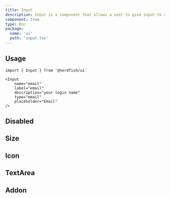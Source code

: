 ```yaml
---
title: Input
description: Input is a component that allows a user to give input to a form. It can be
component: true
type: Doc
package:
  name: 'ui'
  path: 'input.tsx'
---
```


<ComponentExample src="/src/components/examples/input/demo.tsx">
	<InputDemo />
</ComponentExample>

## Usage

```tsx
import { Input } from '@nerdfish/ui'
```

```tsx
<Input
	name="email"
	label="email"
	description="your login name"
	type="email"
	placeholder="Email"
/>
```

## Disabled

<ComponentExample src="/src/components/examples/input/disabled.tsx">
	<InputDisabled />
</ComponentExample>

## Size

<ComponentExample src="/src/components/examples/input/size.tsx">
	<InputSize />
</ComponentExample>

## Icon

<ComponentExample src="/src/components/examples/input/icon.tsx">
	<InputIcon />
</ComponentExample>

## TextArea

<ComponentExample src="/src/components/examples/input/textarea.tsx">
	<InputTextArea />
</ComponentExample>

## Addon

<ComponentExample src="/src/components/examples/input/addon.tsx">
	<InputAddonDemo />
</ComponentExample>
